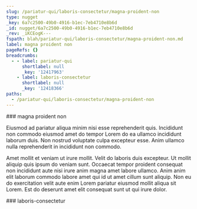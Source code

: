 ```yaml
---
slug: /pariatur-qui/laboris-consectetur/magna-proident-non
type: nugget
_key: 6a7c2500-49b0-4916-b1ec-7eb4710e8b6d
_id: nugget/6a7c2500-49b0-4916-b1ec-7eb4710e8b6d
_rev: _iKCEogK---
fspath: blah/pariatur-qui/laboris-consectetur/magna-proident-non.md
label: magna proident non
pageRefs: {}
breadcrumbs:
  - - label: pariatur-qui
      shortlabel: null
      _key: '12417963'
    - label: laboris-consectetur
      shortlabel: null
      _key: '12418366'
paths:
  - /pariatur-qui/laboris-consectetur/magna-proident-non
---
```


<NuggetArea>
<Nugget slug="/pariatur-qui/laboris-consectetur/magna-proident-non" type="nugget" _key="6a7c2500-49b0-4916-b1ec-7eb4710e8b6d" _id="nugget/6a7c2500-49b0-4916-b1ec-7eb4710e8b6d" _rev="_iKCEogK---" fspath="blah/pariatur-qui/laboris-consectetur/magna-proident-non.md" label="magna proident non" paths="/pariatur-qui/laboris-consectetur/magna-proident-non">
<NuggetBody>
### magna proident non

Eiusmod ad pariatur aliqua minim nisi esse reprehenderit quis. Incididunt non commodo eiusmod amet do tempor Lorem do ea ullamco incididunt laborum duis. Non nostrud voluptate culpa excepteur esse. Anim ullamco nulla reprehenderit in incididunt non commodo.

Amet mollit et veniam ut irure mollit. Velit do laboris duis excepteur. Ut mollit aliquip quis ipsum do veniam sunt. Occaecat tempor proident consequat non incididunt aute nisi irure anim magna amet labore ullamco. Anim anim elit laborum commodo labore amet qui id ut amet cillum sunt aliquip. Non eu do exercitation velit aute enim Lorem pariatur eiusmod mollit aliqua sit Lorem. Est do deserunt amet elit consequat sunt ut qui irure dolor.

</NuggetBody>
<Breadcrumbs>
<Crumbs>
<Crumb _key="12417963" label="pariatur-qui" /><Crumb _key="12418366" label="laboris-consectetur" />
</Crumbs>
</Breadcrumbs>
</Nugget>

<NuggetsInbound>
</NuggetsInbound>
<NuggetsOutbound>
</NuggetsOutbound>
</NuggetArea>
<PassagesInbound>
<Passage direction="inbound" type="passage" _key="12418366" _id="passage/12418366" _rev="_iKCEofK---" label="laboris-consectetur" passage="laboris-consectetur" fspath="blah/pariatur-qui/laboris-consectetur" paths="/pariatur-qui/laboris-consectetur" slug="/pariatur-qui/laboris-consectetur">
<NuggetBody>
### laboris-consectetur

</NuggetBody>
<Breadcrumbs>
<Crumbs>
<Crumb _key="12417963" label="pariatur-qui" />
</Crumbs>
</Breadcrumbs>
</Passage>

</PassagesInbound>
<PassagesOutbound>
</PassagesOutbound>